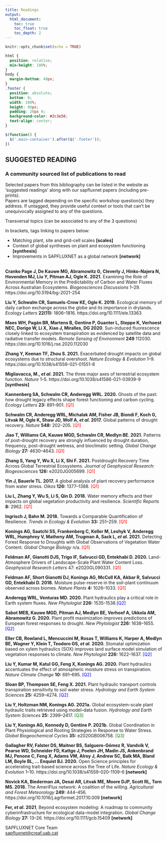 ```yaml
---
title: Readings
output: 
  html_document:
    toc: true
    toc_float: true
    toc_depth: 2
---
```

<style>
  .title{
    display: none;
  }
</style>

```r
knitr::opts_chunk$set(echo = TRUE)
```

```css
html {
  position: relative;
  min-height: 100%;
}
body {
  margin-bottom: 40px;
}
.footer {
  position: absolute;
  bottom: 0;
  width: 100%;
  height: 80px;
  padding: 20px 0;
  background-color: #2c3e50;
  text-align: center;
}
```

```js
$(function() {
  $('.main-container').after($('.footer'));
})
```
<style>
body {
text-align: left}
.tocify-extend-page { 
  height: 50px !important;
}
</style>

## SUGGESTED READING

### A community sourced list of publications to read

Selected papers from this bibliography can be listed in the website as ‘suggested readings’ along with our sapfluxnet papers (including pre-prints). 
<br>
Papers are tagged depending on the specific workshop question(s) they address. If untagged, they provide useful context or tools that can’t be unequivocally assigned to any of the questions. 

Transversal topics (can be associated to any of the 3 questions) 

In brackets, tags linking to papers below:

  +   Matching plant, site and grid-cell scales <b>[scales]</b>
  +   Context of global syntheses on plant and ecosystem functioning <b>[synthesis]</b>
  +   Improvements in SAPFLUXNET as a global network <b>[network]</b>
<br>
<br>

<b>Cranko Page J, De Kauwe MG, Abramowitz G, Cleverly J, Hinko-Najera N, Hovenden MJ, Liu Y, Pitman AJ, Ogle K. 2021.</b> Examining the Role of Environmental Memory in the Predictability of Carbon and Water Fluxes Across Australian Ecosystems. <em>Biogeosciences Discussions</em> 1–29. https://doi.org/10.5194/bg-2021-254 

<b>Liu Y, Schwalm CR, Samuels-Crow KE, Ogle K. 2019.</b> Ecological memory of daily carbon exchange across the globe and its importance in drylands. <em>Ecology Letters</em> <b>22(11):</b> 1806–1816. https://doi.org/10.1111/ele.13363 

<b>Maes WH, Pagán BR, Martens B, Gentine P, Guanter L, Steppe K, Verhoest NEC, Dorigo W, Li X, Xiao J, Miralles, DG 2020</b>. Sun-induced fluorescence closely linked to ecosystem transpiration as evidenced by satellite data and radiative transfer models. <em>Remote Sensing of Environment</em> <b>249</b> 112030. https://doi.org/10.1016/j.rse.2020.112030 

<b>Zhang Y, Keenan TF, Zhou S. 2021.</b> Exacerbated drought impacts on global ecosystems due to structural overshoot. <em>Nature Ecology & Evolution</em> 1–9. https://doi.org/10.1038/s41559-021-01551-8 

<b>Migliavacca, M., <em>et al.</em> 2021.</b> The three major axes of terrestrial ecosystem function. <em>Nature</em> 1–5. https://doi.org/10.1038/s41586-021-03939-9 <b>[synthesis]</b>

<b>Kannenberg SA, Schwalm CR, Anderegg WRL. 2020.</b> Ghosts of the past: how drought legacy effects shape forest functioning and carbon cycling. <em>Ecology Letters</em> <b>23:</b> 891–901. <span style="color: red;">[Q1]</span> 

<b>Schwalm CR, Anderegg WRL, Michalak AM, Fisher JB, Biondi F, Koch G, Litvak M, Ogle K, Shaw JD, Wolf A, <em>et al.</em> 2017.</b> Global patterns of drought recovery. <em>Nature</em> <b>548:</b> 202–205. <span style="color: red;">[Q1]</span> 

<b>Jiao T, Williams CA, Kauwe MGD, Schwalm CR, Medlyn BE. 2021.</b> Patterns of post-drought recovery are strongly influenced by drought duration, frequency, post-drought wetness, and bioclimatic setting. <em>Global Change Biology</em> <b>27:</b> 4630–4643. <span style="color: red;">[Q1]</span> 

<b>Zhang S, Yang Y, Wu X, Li X, Shi F. 2021.</b> Postdrought Recovery Time Across Global Terrestrial Ecosystems. <em>Journal of Geophysical Research: Biogeosciences</em> <b>126:</b> e2020JG005699. <span style="color: red;">[Q1]</span> 

<b>Yin J, Bauerle TL. 2017.</b> A global analysis of plant recovery performance from water stress. <em>Oikos</em> <b>126:</b> 1377–1388. <span style="color: red;">[Q1]</span> 

<b>Liu L, Zhang Y, Wu S, Li S, Qin D. 2018.</b> Water memory effects and their impacts on global vegetation productivity and resilience. <em>Scientific Reports</em> <b>8:</b> 2962. <span style="color: red;">[Q1]</span> 

<b>Ingrisch J, Bahn M. 2018.</b> Towards a Comparable Quantification of Resilience. <em>Trends in Ecology & Evolution</em> <b>33:</b> 251–259. <span style="color: red;">[Q1]</span> 

<b>Konings AG, Saatchi SS, Frankenberg C, Keller M, Leshyk V, Anderegg WRL, Humphrey V, Matheny AM, Trugman A, Sack L, <em>et al.</em> 2021.</b> Detecting Forest Response to Droughts with Global Observations of Vegetation Water Content. <em>Global Change Biology</em> n/a. <span style="color: red;">[Q1]</span> 

<b>Feldman AF, Gianotti DJS, Trigo IF, Salvucci GD, Entekhabi D. 2020.</b> Land-Atmosphere Drivers of Landscape-Scale Plant Water Content Loss. <em>Geophysical Research Letters</em> 47:</b> e2020GL090331. <span style="color: red;">[Q1]</span> 

<b>Feldman AF, Short Gianotti DJ, Konings AG, McColl KA, Akbar R, Salvucci GD, Entekhabi D. 2018.</b> Moisture pulse-reserve in the soil-plant continuum observed across biomes. <em>Nature Plants</em> <b>4:</b> 1026–1033. <span style="color: red;">[Q1]</span> 

<b>Anderegg WRL, Venturas MD. 2020.</b> Plant hydraulics play a critical role in Earth system fluxes. <em>New Phytologist</em> <b>226:</b> 1535–1538.<span style="color: blue;">[Q2]</span> 

<b>Sabot MEB, Kauwe MGD, Pitman AJ, Medlyn BE, Verhoef A, Ukkola AM, Abramowitz G. 2020.</b> Plant profit maximization improves predictions of European forest responses to drought. <em>New Phytologist</em> <b>226:</b> 1638–1655. <span style="color: blue;">[Q2]</span> 

<b>Eller CB, Rowland L, Mencuccini M, Rosas T, Williams K, Harper A, Medlyn BE, Wagner Y, Klein T, Teodoro GS, <em>et al.</em> 2020.</b> Stomatal optimization based on xylem hydraulics (SOX) improves land surface model simulation of vegetation responses to climate. <em>New Phytologist</em> <b>226:</b> 1622–1637. <span style="color: blue;">[Q2]</span> 

<b>Liu Y, Kumar M, Katul GG, Feng X, Konings AG. 2020.</b> Plant hydraulics accentuates the effect of atmospheric moisture stress on transpiration. <em>Nature Climate Change</em> <b>10:</b> 691–695. <span style="color: blue;">[Q2]</span> 

<b>Sloan BP, Thompson SE, Feng X. 2021.</b> Plant hydraulic transport controls transpiration sensitivity to soil water stress. <em>Hydrology and Earth System Sciences</em> <b>25:</b> 4259–4274. <span style="color: blue;">[Q2]</span> 

<b>Liu Y, Holtzman NM, Konings AG. 2021a.</b> Global ecosystem-scale plant hydraulic traits retrieved using model–data fusion. <em>Hydrology and Earth System Sciences</em> <b>25:</b> 2399–2417. <span style="color: green;">[Q3]</span> 

<b>Liu Y, Konings AG, Kennedy D, Gentine P. 2021b.</b> Global Coordination in Plant Physiological and Rooting Strategies in Response to Water Stress. <em>Global Biogeochemical Cycles</em> <b>35:</b> e2020GB006758. <span style="color: green;">[Q3]</span> 

<b>Gallagher RV, Falster DS, Maitner BS, Salguero-Gómez R, Vandvik V, Pearse WD, Schneider FD, Kattge J, Poelen JH, Madin JS, Ankenbrand MJ, Penone C, Feng X, Adams VM, Alroy J, Andrew SC, Balk MA, Bland LM, Boyle BL, … Enquist BJ. 2020.</b> Open Science principles for accelerating trait-based science across the Tree of Life. <em>Nature Ecology & Evolution</em> 1–10. https://doi.org/10.1038/s41559-020-1109-6 <b>[network]</b> 

<b>Novick KA, Biederman JA, Desai AR, Litvak ME, Moore DJP, Scott RL, Torn MS. 2018.</b> The AmeriFlux network: A coalition of the willing. <em>Agricultural and Forest Meteorology</em> <b>249:</b> 444–456. https://doi.org/10.1016/j.agrformet.2017.10.009 <b>[network]</b> 

<b>Fer, <em>et al.</em> 2021</b>, Beyond ecosystem modeling: A roadmap to community cyberinfrastructure for ecological data-model integration. <em>Global Change Biology</em> <b>27:</b> 13–26. https://doi.org/10.1111/gcb.15409 <b>[network]</b> 

::: {.footer .text-muted .bg-info}
 <p>SAPFLUXNET Core Team<br>
 <a href="mailto:sapfluxnet@creaf.uab.cat">sapfluxnet@creaf.uab.cat</a></p>
:::